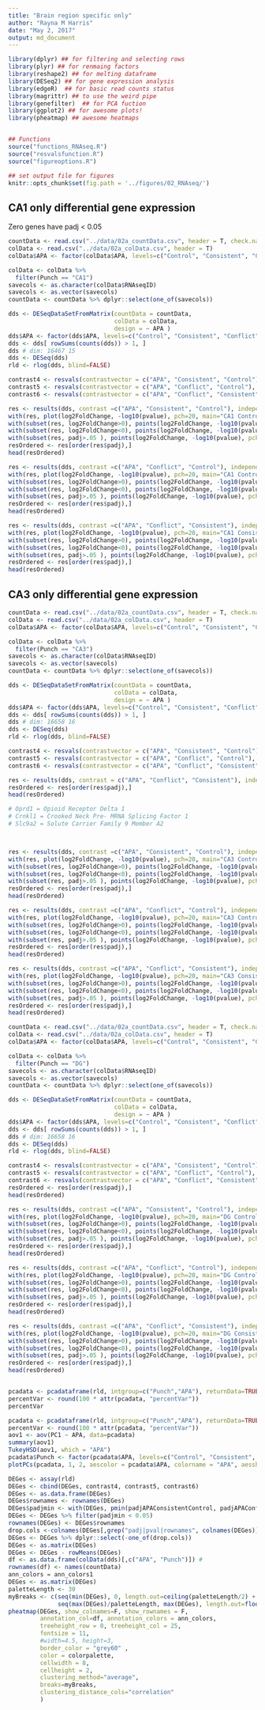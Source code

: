 ```yaml
---
title: "Brain region specific only"
author: "Rayna M Harris"
date: "May 2, 2017"
output: md_document
---
```

```r
library(dplyr) ## for filtering and selecting rows
library(plyr) ## for renmaing factors
library(reshape2) ## for melting dataframe
library(DESeq2) ## for gene expression analysis
library(edgeR)  ## for basic read counts status
library(magrittr) ## to use the weird pipe
library(genefilter)  ## for PCA fuction
library(ggplot2) ## for awesome plots!
library(pheatmap) ## awesome heatmaps


## Functions
source("functions_RNAseq.R")
source("resvalsfunction.R")
source("figureoptions.R")

## set output file for figures 
knitr::opts_chunk$set(fig.path = '../figures/02_RNAseq/')
```

## CA1 only differential gene expression
Zero genes have padj < 0.05

```r
countData <- read.csv("../data/02a_countData.csv", header = T, check.names = F, row.names = 1)
colData <- read.csv("../data/02a_colData.csv", header = T)
colData$APA <- factor(colData$APA, levels=c("Control", "Consistent", "Conflict"))

colData <- colData %>% 
  filter(Punch == "CA1") 
savecols <- as.character(colData$RNAseqID) 
savecols <- as.vector(savecols) 
countData <- countData %>% dplyr::select(one_of(savecols)) 

dds <- DESeqDataSetFromMatrix(countData = countData,
                              colData = colData,
                              design = ~ APA )
dds$APA <- factor(dds$APA, levels=c("Control", "Consistent", "Conflict"))
dds <- dds[ rowSums(counts(dds)) > 1, ] 
dds # dim: 16467 15  
dds <- DESeq(dds)
rld <- rlog(dds, blind=FALSE)

contrast4 <- resvals(contrastvector = c("APA", "Consistent", "Control"), mypadj = 0.05) #0
contrast5 <- resvals(contrastvector = c("APA", "Conflict", "Control"), mypadj = 0.05) #0
contrast6 <- resvals(contrastvector = c("APA", "Conflict", "Consistent"), mypadj = 0.05) # 0 

res <- results(dds, contrast =c("APA", "Consistent", "Control"), independentFiltering = F)
with(res, plot(log2FoldChange, -log10(pvalue), pch=20, main="CA1 Control - Consistent", xlim=c(-2,2), ylim=c(0,12)))
with(subset(res, log2FoldChange>0), points(log2FoldChange, -log10(pvalue), pch=20, col=c("#f4a582")))
with(subset(res, log2FoldChange<0), points(log2FoldChange, -log10(pvalue), pch=20, col=c("#404040")))
with(subset(res, padj>.05 ), points(log2FoldChange, -log10(pvalue), pch=20, col="grey"))
resOrdered <- res[order(res$padj),]
head(resOrdered)

res <- results(dds, contrast =c("APA", "Conflict", "Control"), independentFiltering = F)
with(res, plot(log2FoldChange, -log10(pvalue), pch=20, main="CA1 Control - Conflict", xlim=c(-2,2), ylim=c(0,12)))
with(subset(res, log2FoldChange>0), points(log2FoldChange, -log10(pvalue), pch=20, col=c("#ca0020")))
with(subset(res, log2FoldChange<0), points(log2FoldChange, -log10(pvalue), pch=20, col=c("#404040")))
with(subset(res, padj>.05 ), points(log2FoldChange, -log10(pvalue), pch=20, col="grey"))
resOrdered <- res[order(res$padj),]
head(resOrdered)

res <- results(dds, contrast =c("APA", "Conflict", "Consistent"), independentFiltering = F)
with(res, plot(log2FoldChange, -log10(pvalue), pch=20, main="CA1 Consistent - Conflict", xlim=c(-2,2), ylim=c(0,12)))
with(subset(res, log2FoldChange>0), points(log2FoldChange, -log10(pvalue), pch=20, col=c("#ca0020")))
with(subset(res, log2FoldChange<0), points(log2FoldChange, -log10(pvalue), pch=20, col=c("#f4a582")))
with(subset(res, padj>.05 ), points(log2FoldChange, -log10(pvalue), pch=20, col="grey"))
resOrdered <- res[order(res$padj),]
head(resOrdered)
```

## CA3 only differential gene expression

```r
countData <- read.csv("../data/02a_countData.csv", header = T, check.names = F, row.names = 1)
colData <- read.csv("../data/02a_colData.csv", header = T)
colData$APA <- factor(colData$APA, levels=c("Control", "Consistent", "Conflict"))

colData <- colData %>% 
  filter(Punch == "CA3") 
savecols <- as.character(colData$RNAseqID) 
savecols <- as.vector(savecols) 
countData <- countData %>% dplyr::select(one_of(savecols)) 

dds <- DESeqDataSetFromMatrix(countData = countData,
                              colData = colData,
                              design = ~ APA )
dds$APA <- factor(dds$APA, levels=c("Control", "Consistent", "Conflict"))
dds <- dds[ rowSums(counts(dds)) > 1, ] 
dds # dim: 16658 16   
dds <- DESeq(dds)
rld <- rlog(dds, blind=FALSE)

contrast4 <- resvals(contrastvector = c("APA", "Consistent", "Control"), mypadj = 0.05) #0
contrast5 <- resvals(contrastvector = c("APA", "Conflict", "Control"), mypadj = 0.05) #0
contrast6 <- resvals(contrastvector = c("APA", "Conflict", "Consistent"), mypadj = 0.05) # 3 

res <- results(dds, contrast = c("APA", "Conflict", "Consistent"), independentFiltering = F)
resOrdered <- res[order(res$padj),]
head(resOrdered)

# Oprd1 = Opioid Receptor Delta 1
# Crnkl1 = Crooked Neck Pre- MRNA Splicing Factor 1
# Slc9a2 = Solute Carrier Family 9 Member A2



res <- results(dds, contrast =c("APA", "Consistent", "Control"), independentFiltering = F)
with(res, plot(log2FoldChange, -log10(pvalue), pch=20, main="CA3 Control - Consistent", xlim=c(-2,2), ylim=c(0,12)))
with(subset(res, log2FoldChange>0), points(log2FoldChange, -log10(pvalue), pch=20, col=c("#f4a582")))
with(subset(res, log2FoldChange<0), points(log2FoldChange, -log10(pvalue), pch=20, col=c("#404040")))
with(subset(res, padj>.05 ), points(log2FoldChange, -log10(pvalue), pch=20, col="grey"))
resOrdered <- res[order(res$padj),]
head(resOrdered)

res <- results(dds, contrast =c("APA", "Conflict", "Control"), independentFiltering = F)
with(res, plot(log2FoldChange, -log10(pvalue), pch=20, main="CA3 Control - Conflict", xlim=c(-2,2), ylim=c(0,12)))
with(subset(res, log2FoldChange>0), points(log2FoldChange, -log10(pvalue), pch=20, col=c("#ca0020")))
with(subset(res, log2FoldChange<0), points(log2FoldChange, -log10(pvalue), pch=20, col=c("#404040")))
with(subset(res, padj>.05 ), points(log2FoldChange, -log10(pvalue), pch=20, col="grey"))
resOrdered <- res[order(res$padj),]
head(resOrdered)

res <- results(dds, contrast =c("APA", "Conflict", "Consistent"), independentFiltering = F)
with(res, plot(log2FoldChange, -log10(pvalue), pch=20, main="CA3 Consistent - Conflict", xlim=c(-2,2), ylim=c(0,12)))
with(subset(res, log2FoldChange>0), points(log2FoldChange, -log10(pvalue), pch=20, col=c("#ca0020")))
with(subset(res, log2FoldChange<0), points(log2FoldChange, -log10(pvalue), pch=20, col=c("#f4a582")))
with(subset(res, padj>.05 ), points(log2FoldChange, -log10(pvalue), pch=20, col="grey"))
resOrdered <- res[order(res$padj),]
head(resOrdered)
```



```r
countData <- read.csv("../data/02a_countData.csv", header = T, check.names = F, row.names = 1)
colData <- read.csv("../data/02a_colData.csv", header = T)
colData$APA <- factor(colData$APA, levels=c("Control", "Consistent", "Conflict"))

colData <- colData %>% 
  filter(Punch == "DG") 
savecols <- as.character(colData$RNAseqID) 
savecols <- as.vector(savecols) 
countData <- countData %>% dplyr::select(one_of(savecols)) 

dds <- DESeqDataSetFromMatrix(countData = countData,
                              colData = colData,
                              design = ~ APA )
dds$APA <- factor(dds$APA, levels=c("Control", "Consistent", "Conflict"))
dds <- dds[ rowSums(counts(dds)) > 1, ] 
dds # dim: 16658 16  
dds <- DESeq(dds)
rld <- rlog(dds, blind=FALSE)

contrast4 <- resvals(contrastvector = c("APA", "Consistent", "Control"), mypadj = 0.05) #101
contrast5 <- resvals(contrastvector = c("APA", "Conflict", "Control"), mypadj = 0.05) #39
contrast6 <- resvals(contrastvector = c("APA", "Conflict", "Consistent"), mypadj = 0.05) # 0 
resOrdered <- res[order(res$padj),]
head(resOrdered)

res <- results(dds, contrast =c("APA", "Consistent", "Control"), independentFiltering = F)
with(res, plot(log2FoldChange, -log10(pvalue), pch=20, main="DG Control - Consistent", xlim=c(-2,2), ylim=c(0,12)))
with(subset(res, log2FoldChange>0), points(log2FoldChange, -log10(pvalue), pch=20, col=c("#f4a582")))
with(subset(res, log2FoldChange<0), points(log2FoldChange, -log10(pvalue), pch=20, col=c("#404040")))
with(subset(res, padj>.05 ), points(log2FoldChange, -log10(pvalue), pch=20, col="grey"))
resOrdered <- res[order(res$padj),]
head(resOrdered)

res <- results(dds, contrast =c("APA", "Conflict", "Control"), independentFiltering = F)
with(res, plot(log2FoldChange, -log10(pvalue), pch=20, main="DG Control - Conflict", xlim=c(-2,2), ylim=c(0,12)))
with(subset(res, log2FoldChange>0), points(log2FoldChange, -log10(pvalue), pch=20, col=c("#ca0020")))
with(subset(res, log2FoldChange<0), points(log2FoldChange, -log10(pvalue), pch=20, col=c("#404040")))
with(subset(res, padj>.05 ), points(log2FoldChange, -log10(pvalue), pch=20, col="grey"))
resOrdered <- res[order(res$padj),]
head(resOrdered)

res <- results(dds, contrast =c("APA", "Conflict", "Consistent"), independentFiltering = F)
with(res, plot(log2FoldChange, -log10(pvalue), pch=20, main="DG Consistent - Conflict", xlim=c(-2,2), ylim=c(0,12)))
with(subset(res, log2FoldChange>0), points(log2FoldChange, -log10(pvalue), pch=20, col=c("#ca0020")))
with(subset(res, log2FoldChange<0), points(log2FoldChange, -log10(pvalue), pch=20, col=c("#f4a582")))
with(subset(res, padj>.05 ), points(log2FoldChange, -log10(pvalue), pch=20, col="grey"))
resOrdered <- res[order(res$padj),]
head(resOrdered)


pcadata <- pcadataframe(rld, intgroup=c("Punch","APA"), returnData=TRUE)
percentVar <- round(100 * attr(pcadata, "percentVar"))
percentVar

pcadata <- pcadataframe(rld, intgroup=c("Punch","APA"), returnData=TRUE)
percentVar <- round(100 * attr(pcadata, "percentVar"))
aov1 <- aov(PC1 ~ APA, data=pcadata)
summary(aov1) 
TukeyHSD(aov1, which = "APA")
pcadata$Punch <- factor(pcadata$APA, levels=c("Control", "Consistent", "Conflict"))
plotPCs(pcadata, 1, 2, aescolor = pcadata$APA, colorname = "APA", aesshape = pcadata$APA, shapename = "APA",  colorvalues = colorvalAPA)

DEGes <- assay(rld)
DEGes <- cbind(DEGes, contrast4, contrast5, contrast6)
DEGes <- as.data.frame(DEGes) 
DEGes$rownames <- rownames(DEGes)  
DEGes$padjmin <- with(DEGes, pmin(padjAPAConsistentControl, padjAPAConflictControl, padjAPAConflictConsistent)) 
DEGes <- DEGes %>% filter(padjmin < 0.05)
rownames(DEGes) <- DEGes$rownames
drop.cols <-colnames(DEGes[,grep("padj|pval|rownames", colnames(DEGes))])
DEGes <- DEGes %>% dplyr::select(-one_of(drop.cols))
DEGes <- as.matrix(DEGes)
DEGes <- DEGes - rowMeans(DEGes)
df <- as.data.frame(colData(dds)[,c("APA", "Punch")]) #
rownames(df) <- names(countData)
ann_colors = ann_colors1 
DEGes <- as.matrix(DEGes) 
paletteLength <- 30
myBreaks <- c(seq(min(DEGes), 0, length.out=ceiling(paletteLength/2) + 1), 
              seq(max(DEGes)/paletteLength, max(DEGes), length.out=floor(paletteLength/2)))
pheatmap(DEGes, show_colnames=F, show_rownames = F,
         annotation_col=df, annotation_colors = ann_colors,
         treeheight_row = 0, treeheight_col = 25,
         fontsize = 11, 
         #width=4.5, height=3,
         border_color = "grey60" ,
         color = colorpalette,
         cellwidth = 8,
         cellheight = 2,
         clustering_method="average",
         breaks=myBreaks,
         clustering_distance_cols="correlation" 
         )
```

